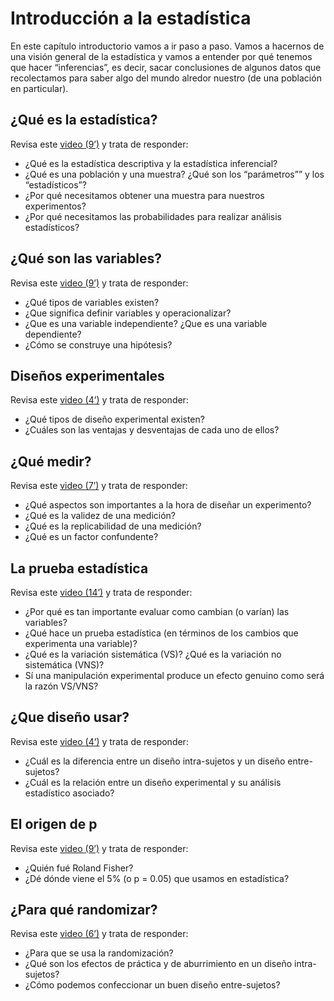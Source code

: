 # Introducción a la estadística

En este capítulo introductorio vamos a ir paso a paso. Vamos a hacernos de una visión general de la estadística y vamos a entender por qué tenemos que hacer "inferencias", es decir, sacar conclusiones de algunos datos que recolectamos para saber algo del mundo alredor nuestro (de una población en particular).

## ¿Qué es la estadística?
Revisa este <a href="https://www.youtube.com/watch?v=10yOugyLLQg" target="_blank">video (9')</a> y trata de responder:

- ¿Qué es la estadística descriptiva y la estadística inferencial?  
- ¿Qué es una población y una muestra? ¿Qué son los "parámetros"" y los "estadísticos"?
- ¿Por qué necesitamos obtener una muestra para nuestros experimentos?
- ¿Por qué necesitamos las probabilidades para realizar análisis estadísticos?

## ¿Qué son las variables?
Revisa este <a href="https://www.youtube.com/watch?v=ZHQsBt2xGkE" target="_blank">video (9')</a> y trata de responder:

- ¿Qué tipos de variables existen?
- ¿Que significa definir variables y operacionalizar?
- ¿Que es una variable independiente? ¿Que es una variable dependiente?
- ¿Cómo se construye una hipótesis?

## Diseños experimentales
Revisa este <a href="https://www.youtube.com/watch?v=R6qDgUyJDJY" target="_blank">video (4')</a> y trata de responder:

- ¿Qué tipos de diseño experimental existen?
- ¿Cuáles son las ventajas y desventajas de cada uno de ellos?

## ¿Qué medir?
Revisa este <a href="https://www.youtube.com/watch?v=JdhW8gV9dOI" target="_blank">video (7')</a> y trata de responder:

- ¿Qué aspectos son importantes a la hora de diseñar un experimento?
- ¿Qué es la validez de una medición?
- ¿Qué es la replicabilidad de una medición?
- ¿Qué es un factor confundente?

## La prueba estadística
Revisa este <a href="https://www.youtube.com/watch?v=BsXkMAIRaLQ" target="_blank">video (14')</a> y trata de responder:

- ¿Por qué es tan importante evaluar como cambian (o varían) las variables?
- ¿Qué hace un prueba estadística (en términos de los cambios que experimenta una variable)?
- ¿Qué es la variación sistemática (VS)? ¿Qué es la variación no sistemática (VNS)?
- Sí una manipulación experimental produce un efecto genuino como será la razón VS/VNS?

## ¿Que diseño usar?
Revisa este <a href="https://www.youtube.com/watch?v=ZDrbXr_VJOA" target="_blank">video (4')</a> y trata de responder:

- ¿Cuál es la diferencia entre un diseño intra-sujetos y un diseño entre-sujetos?
- ¿Cuál es la relación entre un diseño experimental y su análisis estadístico asociado?

## El origen de p
Revisa este <a href="https://www.youtube.com/watch?v=0vNh-JNx2b0" target="_blank">video (9')</a> y trata de responder:

- ¿Quién fué Roland Fisher?
- ¿Dé dónde viene el 5% (o p = 0.05) que usamos en estadística?

## ¿Para qué randomizar?
Revisa este <a href="https://www.youtube.com/watch?v=-ktM6xENx-U" target="_blank">video (6')</a> y trata de responder:

- ¿Para que se usa la randomización?
- ¿Qué son los efectos de práctica y de aburrimiento en un diseño intra-sujetos?
- ¿Cómo podemos confeccionar un buen diseño entre-sujetos?
